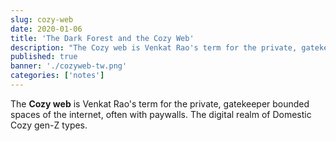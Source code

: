 ```yaml
---
slug: cozy-web
date: 2020-01-06
title: 'The Dark Forest and the Cozy Web'
description: "The Cozy web is Venkat Rao's term for the private, gatekeeper bounded spaces of the internet, often with paywalls. The digital realm of Domestic Cozy gen-Z types."
published: true
banner: './cozyweb-tw.png'
categories: ['notes']
---
```


The **Cozy web** is Venkat Rao's term for the private, gatekeeper bounded spaces of the internet, often with paywalls. The digital realm of Domestic Cozy gen-Z types.
